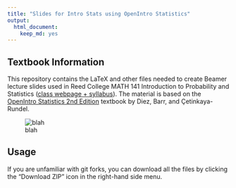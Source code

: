 ```yaml
---
title: "Slides for Intro Stats using OpenIntro Statistics"
output:
  html_document:
    keep_md: yes
---
```



## Textbook Information
This repository contains the LaTeX and other files needed to create Beamer lecture slides used in Reed College MATH 141 Introduction to Probability and Statistics ([class webpage + syllabus](http://people.reed.edu/~albkim/MATH141/)).  The material is based on the [OpenIntro Statistics 2nd Edition](http://www.openintro.org/stat/textbook.php) textbook by Diez, Barr, and Çetinkaya-Rundel.

![blah](http://ecx.images-amazon.com/images/I/41y7PO%2BzSCL._SX258_BO1,204,203,200_.jpg)

## Usage
If you are unfamiliar with git forks, you can download all the files by clicking the "Download ZIP" icon in the right-hand side menu.


